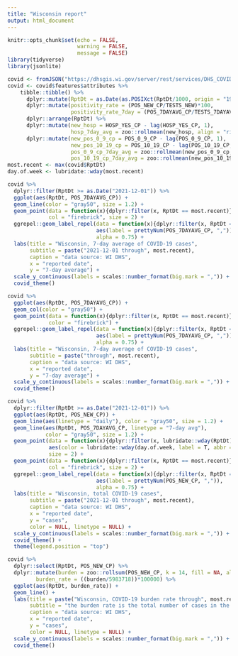 ```yaml
---
title: "Wisconsin report"
output: html_document
---
```


```r
knitr::opts_chunk$set(echo = FALSE,
                      warning = FALSE,
                      message = FALSE)
library(tidyverse)
library(jsonlite)

covid <- fromJSON("https://dhsgis.wi.gov/server/rest/services/DHS_COVID19/COVID19_WI_V2/MapServer/11/query?where=1%3D1&outFields=RptDt,GEOID,GEOName,POS_NEW_CP,TESTS_NEW,POS_7DAYAVG_CP,TESTS_7DAYAVG,HOSP_YES_CP,POS_0_9_CP,POS_10_19_CP&returnGeometry=false&outSR=4326&f=json")
covid <- covid$features$attributes %>%
    tibble::tibble() %>%
      dplyr::mutate(RptDt = as.Date(as.POSIXct(RptDt/1000, origin = "1970-01-01"))) %>%
      dplyr::mutate(positivity_rate = (POS_NEW_CP/TESTS_NEW)*100,
                    positivity_rate_7day = (POS_7DAYAVG_CP/TESTS_7DAYAVG)*100) %>%
      dplyr::arrange(RptDt) %>%
      dplyr::mutate(new_hosp = HOSP_YES_CP - lag(HOSP_YES_CP, 1),
                    hosp_7day_avg = zoo::rollmean(new_hosp, align = "right", k = 7, fill = NA)) %>%
      dplyr::mutate(new_pos_0_9_cp = POS_0_9_CP - lag(POS_0_9_CP, 1),
                    new_pos_10_19_cp = POS_10_19_CP - lag(POS_10_19_CP, 1),
                    pos_0_9_cp_7day_avg = zoo::rollmean(new_pos_0_9_cp, align = "right", k = 7, fill = NA),
                    pos_10_19_cp_7day_avg = zoo::rollmean(new_pos_10_19_cp, align = "right", k = 7, fill = NA))
most.recent <- max(covid$RptDt)
day.of.week <- lubridate::wday(most.recent)
```


```r
covid %>%
  dplyr::filter(RptDt >= as.Date("2021-12-01")) %>%
  ggplot(aes(RptDt, POS_7DAYAVG_CP)) +
  geom_line(color = "gray50", size = 1.2) +
  geom_point(data = function(x){dplyr::filter(x, RptDt == most.recent)},
             col = "firebrick", size = 2) +
  ggrepel::geom_label_repel(data = function(x){dplyr::filter(x, RptDt == most.recent)},
                            aes(label = prettyNum(POS_7DAYAVG_CP, ",")),
                            alpha = 0.75) +
  labs(title = "Wisconsin, 7-day average of COVID-19 cases",
       subtitle = paste("2021-12-01 through", most.recent),
       caption = "data source: WI DHS",
       x = "reported date",
       y = "7-day average") +
  scale_y_continuous(labels = scales::number_format(big.mark = ",")) +
  covid_theme()
```

```r
covid %>%
  ggplot(aes(RptDt, POS_7DAYAVG_CP)) +
  geom_col(color = "gray50") +
  geom_point(data = function(x){dplyr::filter(x, RptDt == most.recent)},
             color = "firebrick") +
  ggrepel::geom_label_repel(data = function(x){dplyr::filter(x, RptDt == most.recent)},
                            aes(label = prettyNum(POS_7DAYAVG_CP, ",")),
                            alpha = 0.75) +
  labs(title = "Wisconsin, 7-day average of COVID-19 cases",
       subtitle = paste("through", most.recent),
       caption = "data source: WI DHS",
       x = "reported date",
       y = "7-day average") +
  scale_y_continuous(labels = scales::number_format(big.mark = ",")) +
  covid_theme()
```

```r
covid %>%
  dplyr::filter(RptDt >= as.Date("2021-12-01")) %>%
  ggplot(aes(RptDt, POS_NEW_CP)) +
  geom_line(aes(linetype = "daily"), color = "gray50", size = 1.2) +
  geom_line(aes(RptDt, POS_7DAYAVG_CP, linetype = "7-day avg"),
            color = "gray50", size = 1.2) +
  geom_point(data = function(x){dplyr::filter(x, lubridate::wday(RptDt) == day.of.week)},
             aes(color = lubridate::wday(day.of.week, label = T, abbr = F)),
             size = 2) +
  geom_point(data = function(x){dplyr::filter(x, RptDt == most.recent)},
             col = "firebrick", size = 2) +
  ggrepel::geom_label_repel(data = function(x){dplyr::filter(x, RptDt == most.recent)},
                            aes(label = prettyNum(POS_NEW_CP, ",")),
                            alpha = 0.75) +
  labs(title = "Wisconsin, total COVID-19 cases",
       subtitle = paste("2021-12-01 through", most.recent),
       caption = "data source: WI DHS",
       x = "reported date",
       y = "cases",
       color = NULL, linetype = NULL) +
  scale_y_continuous(labels = scales::number_format(big.mark = ",")) +
  covid_theme() +
  theme(legend.position = "top")
```

```r
covid %>%
  dplyr::select(RptDt, POS_NEW_CP) %>%
  dplyr::mutate(burden = zoo::rollsum(POS_NEW_CP, k = 14, fill = NA, align = "right"),
         burden_rate = ((burden/5983718))*100000) %>%
  ggplot(aes(RptDt, burden_rate)) +
  geom_line() +
  labs(title = paste("Wisconsin, COVID-19 burden rate through", most.recent),
       subtitle = "the burden rate is the total number of cases in the past 14 days per 100k population",
       caption = "data source: WI DHS",
       x = "reported date",
       y = "cases",
       color = NULL, linetype = NULL) +
  scale_y_continuous(labels = scales::number_format(big.mark = ",")) +
  covid_theme()
```

